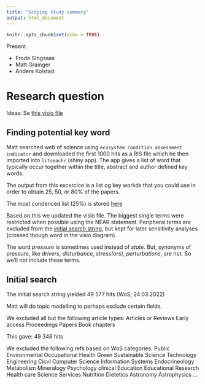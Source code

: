 ```yaml
---
title: "Scoping study summary"
output: html_document
---
```


```r
knitr::opts_chunk$set(echo = TRUE)
```

Present

- Frode Singsaas
- Matt Grainger
- Anders Kolstad

# Research question

Ideas:
Se [this visio file](data/scoping study.vsdx)

##  Finding potential key word
Matt searched web of science using `ecosystem condition assessment indicator` and downloaded the first 1000 hits as a RIS file which he then imported into `litseachr` (shiny app).
The app gives a list of word that typically occur together within the title, abstract and author defined key words.

The output from this excercice is a list og key workds that you could use in order to obtain 25, 50, or 80% of the papers.

The most condenced list (25%) is stored [here]()

Based on this we updated the visio file. The biggest single terms were restricted when possible using the NEAR statement. Peripheral terms are excluded from the [initial search string](data/initial search terms.docs), but kept for later sensitivity analyses (crossed though word in the visio diagram). 

The word *pressure* is sometimes used instead of *state*. But, synonyms of pressure, like *drivers*, *disturbance*, *stress(ors)*, *perturbations*, are not. So we'll not include these terms.

## Initial search
The initial search string yielded 49 577 hits (WoS; 24.03.2022)

Matt will do topic modelling to perhaps exclude certain fields. 

We excluded all but the following article types:
Articles or Reviews
Early access
Proceedings Papers
Book chapters

This gave:
49 348 hits

We excluded the following refs based on WoS categories:
Public Environmental Occupational Health
Green Sustainable Science Technology
Engineering Cicvl
Computer Science Information Systems
Endocrineology Metabolism
Mineralogy
Psychology clinical
Education Educational Research
Health care Science Services
Nutrition Dietetics
Astronomy Astrophysics
...








